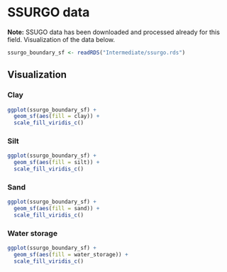 # SSURGO data

**Note:** SSUGO data has been downloaded and processed already for this field. Visualization of the data below.

```r
ssurgo_boundary_sf <- readRDS("Intermediate/ssurgo.rds")
```

## Visualization

### Clay

```r
ggplot(ssurgo_boundary_sf) +
  geom_sf(aes(fill = clay)) +
  scale_fill_viridis_c()
```

### Silt

```r
ggplot(ssurgo_boundary_sf) +
  geom_sf(aes(fill = silt)) +
  scale_fill_viridis_c()
```

### Sand

```r
ggplot(ssurgo_boundary_sf) +
  geom_sf(aes(fill = sand)) +
  scale_fill_viridis_c() 
```

### Water storage

```r
ggplot(ssurgo_boundary_sf) +
  geom_sf(aes(fill = water_storage)) +
  scale_fill_viridis_c() 
```



